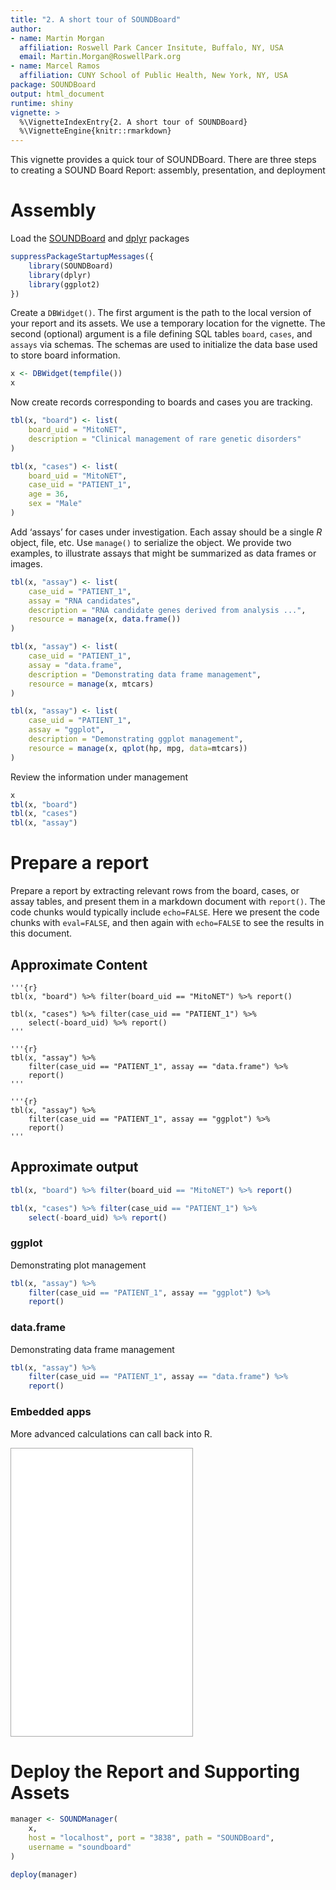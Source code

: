 ```yaml
---
title: "2. A short tour of SOUNDBoard"
author:
- name: Martin Morgan
  affiliation: Roswell Park Cancer Insitute, Buffalo, NY, USA
  email: Martin.Morgan@RoswellPark.org
- name: Marcel Ramos
  affiliation: CUNY School of Public Health, New York, NY, USA
package: SOUNDBoard
output: html_document
runtime: shiny
vignette: >
  %\VignetteIndexEntry{2. A short tour of SOUNDBoard}
  %\VignetteEngine{knitr::rmarkdown}
---
```


This vignette provides a quick tour of SOUNDBoard. There are three steps to creating a SOUND Board Report: assembly, presentation, and deployment

# Assembly

Load the [SOUNDBoard][] and [dplyr][] packages

```r
suppressPackageStartupMessages({
    library(SOUNDBoard)
    library(dplyr)
    library(ggplot2)
})
```

Create a `DBWidget()`. The first argument is the path to the local
version of your report and its assets. We use a temporary location for
the vignette. The second (optional) argument is a file defining SQL
tables `board`, `cases`, and `assays` via schemas. The schemas are
used to initialize the data base used to store board information.

```r
x <- DBWidget(tempfile())
x
```

Now create records corresponding to boards and cases you are tracking.

```r
tbl(x, "board") <- list(
    board_uid = "MitoNET",
    description = "Clinical management of rare genetic disorders"
)

tbl(x, "cases") <- list(
    board_uid = "MitoNET",
    case_uid = "PATIENT_1",
    age = 36,
    sex = "Male"
)
```

Add 'assays' for cases under investigation. Each assay should be a
single _R_ object, file, etc. Use `manage()` to serialize the
object. We provide two examples, to illustrate assays that might be
summarized as data frames or images.

```r
tbl(x, "assay") <- list(
    case_uid = "PATIENT_1",
    assay = "RNA candidates",
    description = "RNA candidate genes derived from analysis ...",
    resource = manage(x, data.frame())
)

tbl(x, "assay") <- list(
    case_uid = "PATIENT_1",
    assay = "data.frame",
    description = "Demonstrating data frame management",
    resource = manage(x, mtcars)
)

tbl(x, "assay") <- list(
    case_uid = "PATIENT_1",
    assay = "ggplot",
    description = "Demonstrating ggplot management",
    resource = manage(x, qplot(hp, mpg, data=mtcars))
)
```

Review the information under management

```r
x
tbl(x, "board")
tbl(x, "cases")
tbl(x, "assay")
```

# Prepare a report

Prepare a report by extracting relevant rows from the board, cases, or
assay tables, and present them in a markdown document with
`report()`. The code chunks would typically include `echo=FALSE`. Here
we present the code chunks with `eval=FALSE`, and then again with
`echo=FALSE` to see the results in this document.

## Approximate Content

```
'''{r}
tbl(x, "board") %>% filter(board_uid == "MitoNET") %>% report()

tbl(x, "cases") %>% filter(case_uid == "PATIENT_1") %>%
    select(-board_uid) %>% report()
'''

'''{r}
tbl(x, "assay") %>%
    filter(case_uid == "PATIENT_1", assay == "data.frame") %>%
    report()
'''

'''{r}
tbl(x, "assay") %>%
    filter(case_uid == "PATIENT_1", assay == "ggplot") %>%
    report()
'''
```

## Approximate output

```r
tbl(x, "board") %>% filter(board_uid == "MitoNET") %>% report()

tbl(x, "cases") %>% filter(case_uid == "PATIENT_1") %>%
    select(-board_uid) %>% report()
```

### ggplot

Demonstrating plot management

```r
tbl(x, "assay") %>%
    filter(case_uid == "PATIENT_1", assay == "ggplot") %>%
    report()
```

### data.frame

Demonstrating data frame management

```r
tbl(x, "assay") %>%
    filter(case_uid == "PATIENT_1", assay == "data.frame") %>%
    report()
```

### Embedded apps

More advanced calculations can call back into R.

<div id="shiny">
  <iframe src="./sample-apps/hello/" style="border: 1px solid #AAA; width: 290px; height: 460px"></iframe>
</div>

# Deploy the Report and Supporting Assets

```r
manager <- SOUNDManager(
    x,
    host = "localhost", port = "3838", path = "SOUNDBoard",
    username = "soundboard"
)

deploy(manager)
```

[SOUNDBoard]: https://github.com/Bioconductor/SOUNDBoard
[dplyr]: https://cran.r-project.org/package=dplyr
